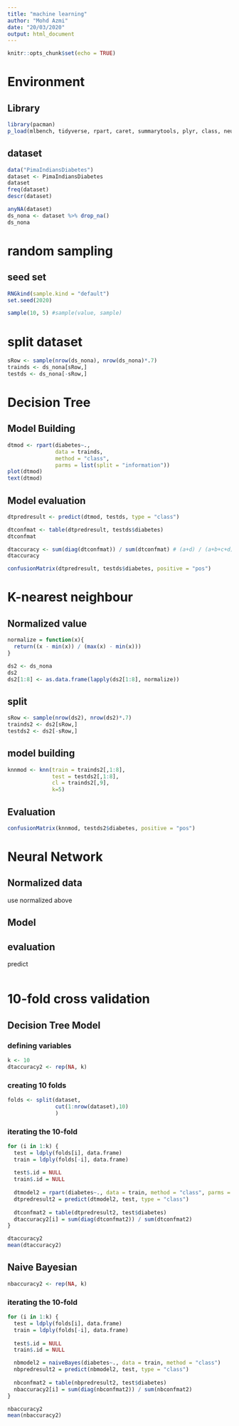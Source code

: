 ```yaml
---
title: "machine learning"
author: "Mohd Azmi"
date: "20/03/2020"
output: html_document
---
```


```r
knitr::opts_chunk$set(echo = TRUE)
```

# Environment

## Library

```r
library(pacman)
p_load(mlbench, tidyverse, rpart, caret, summarytools, plyr, class, neuralnet)
```

## dataset

```r
data("PimaIndiansDiabetes")
dataset <- PimaIndiansDiabetes
dataset
freq(dataset)
descr(dataset)
```

```r
anyNA(dataset)
ds_nona <- dataset %>% drop_na()
ds_nona
```

# random sampling

## seed set

```r
RNGkind(sample.kind = "default")
set.seed(2020)
```


```r
sample(10, 5) #sample(value, sample)
```

# split dataset

```r
sRow <- sample(nrow(ds_nona), nrow(ds_nona)*.7)
trainds <- ds_nona[sRow,]
testds <- ds_nona[-sRow,]
```

# Decision Tree

## Model Building

```r
dtmod <- rpart(diabetes~.,
               data = trainds,
               method = "class",
               parms = list(split = "information"))
plot(dtmod)
text(dtmod)
```

## Model evaluation

```r
dtpredresult <- predict(dtmod, testds, type = "class")

dtconfmat <- table(dtpredresult, testds$diabetes)
dtconfmat

dtaccuracy <- sum(diag(dtconfmat)) / sum(dtconfmat) # (a+d) / (a+b+c+d) = overall percentage correct
dtaccuracy 
```

```r
confusionMatrix(dtpredresult, testds$diabetes, positive = "pos")

```

# K-nearest neighbour

## Normalized value

```r
normalize = function(x){
  return((x - min(x)) / (max(x) - min(x)))
}
```

```r
ds2 <- ds_nona
ds2
ds2[1:8] <- as.data.frame(lapply(ds2[1:8], normalize))
```

## split

```r

sRow <- sample(nrow(ds2), nrow(ds2)*.7)
trainds2 <- ds2[sRow,]
testds2 <- ds2[-sRow,]
```

## model building

```r
knnmod <- knn(train = trainds2[,1:8],
              test = testds2[,1:8],
              cl = trainds2[,9],
              k=5)

```

## Evaluation

```r
confusionMatrix(knnmod, testds2$diabetes, positive = "pos")
```


# Neural Network

## Normalized data

use normalized above

## Model

## evaluation

predict

```r

```


# 10-fold cross validation

## Decision Tree Model

### defining variables

```r
k <- 10
dtaccuracy2 <- rep(NA, k)
```

### creating 10 folds

```r
folds <- split(dataset,
               cut(1:nrow(dataset),10)
               )
```


### iterating the 10-fold

```r
for (i in 1:k) {
  test = ldply(folds[i], data.frame)
  train = ldply(folds[-i], data.frame)
  
  test$.id = NULL
  train$.id = NULL
  
  dtmodel2 = rpart(diabetes~., data = train, method = "class", parms = list(split = "information"))
  dtpredresult2 = predict(dtmodel2, test, type = "class")
  
  dtconfmat2 = table(dtpredresult2, test$diabetes)
  dtaccuracy2[i] = sum(diag(dtconfmat2)) / sum(dtconfmat2)
}

dtaccuracy2
mean(dtaccuracy2)
```

## Naive Bayesian 

```r
nbaccuracy2 <- rep(NA, k)
```

### iterating the 10-fold

```r
for (i in 1:k) {
  test = ldply(folds[i], data.frame)
  train = ldply(folds[-i], data.frame)
  
  test$.id = NULL
  train$.id = NULL

  nbmodel2 = naiveBayes(diabetes~., data = train, method = "class")
  nbpredresult2 = predict(nbmodel2, test, type = "class")
  
  nbconfmat2 = table(nbpredresult2, test$diabetes)
  nbaccuracy2[i] = sum(diag(nbconfmat2)) / sum(nbconfmat2)
}

nbaccuracy2
mean(nbaccuracy2)
```
